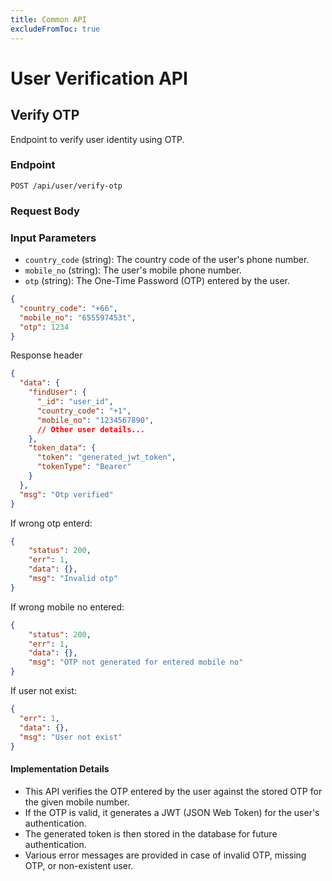 ```yaml
---
title: Common API
excludeFromToc: true
---
```



# User Verification API

## Verify OTP

Endpoint to verify user identity using OTP.

### Endpoint

`POST /api/user/verify-otp`

### Request Body

### Input Parameters

- `country_code` (string): The country code of the user's phone number.
- `mobile_no` (string): The user's mobile phone number.
- `otp` (string): The One-Time Password (OTP) entered by the user.

```json
{
  "country_code": "+66",
  "mobile_no": "655597453t",
  "otp": 1234
}
```

Response header

```json
{
  "data": {
    "findUser": {
      "_id": "user_id",
      "country_code": "+1",
      "mobile_no": "1234567890",
      // Other user details...
    },
    "token_data": {
      "token": "generated_jwt_token",
      "tokenType": "Bearer"
    }
  },
  "msg": "Otp verified"
}
```
If wrong otp enterd:

```json
{
    "status": 200,
    "err": 1,
    "data": {},
    "msg": "Invalid otp"
}
```

If wrong mobile no entered:

```json
{
    "status": 200,
    "err": 1,
    "data": {},
    "msg": "OTP not generated for entered mobile no"
}
```

If user not exist:

```json
{
  "err": 1,
  "data": {},
  "msg": "User not exist"
}
```

#### Implementation Details

- This API verifies the OTP entered by the user against the stored OTP for the given mobile number.
- If the OTP is valid, it generates a JWT (JSON Web Token) for the user's authentication.
- The generated token is then stored in the database for future authentication.
- Various error messages are provided in case of invalid OTP, missing OTP, or non-existent user.